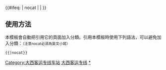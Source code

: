 {{鐵道路線| lua=1
| 模板名稱 = 大西客运专线
| 名稱 = [[大西客运专线]]
| 代表色 = #0033c9
| Logo = [[File:China Railways.svg|17px]]
| 背景顏色 = #FFFFFF
| 車站列表 = 大同南 ~ 怀仁东 ~ 应县西 ~ 山阴南 ~ 朔州东 ~ 代县西 ~ 原平西 ~ 忻州西 ~ 阳曲西 ~ 太原东 ~ 太原 ~ 太原南 ~ 晋中 ~ 太谷西 ~ 祁县东 ~ 平遥古城 ~ 介休东 ~ 灵石东 ~ 霍州东 ~ 洪洞西 ~ 临汾西 ~ 襄汾西 ~ 侯马西 ~ 闻喜西 ~ 运城北 ~ 永济北 ~ 大荔 ~ 渭南北 ~ %湾李线路所% ~ 西安北
}}
<includeonly>{{#ifeq: {{{1}}} | nocat | <!--空--> | [[Category:大西客运专线车站]] }}</includeonly><noinclude>

==使用方法==
本模板會自動把引用它的頁面加入分類。引用本模板時使用下列語法，可以避免加入分類：<small>（注意nocat必須為英文小寫）</small>
 <nowiki>{{</nowiki>{{PAGENAME}}<nowiki>|nocat}}</nowiki>
[[Category:中國鐵路路線模板|大西客运专线]]
[[Category:大西客运专线车站|*]]

</noinclude>